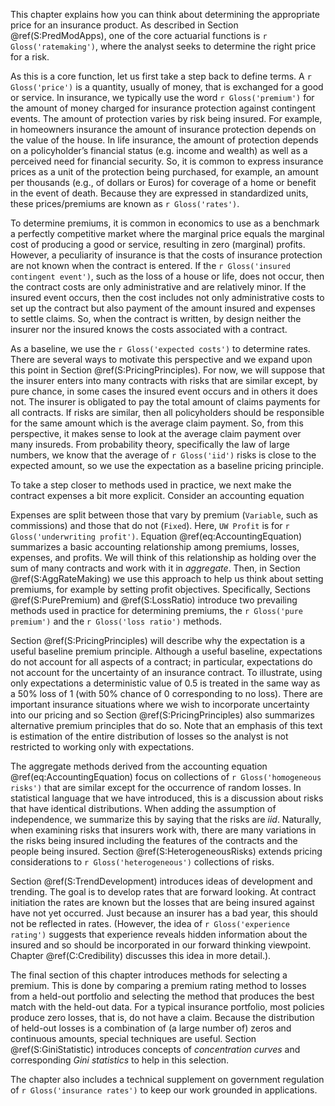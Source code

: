 <!-- ## Introduction to Ratemaking-->

This chapter explains how you can think about determining the appropriate price for an insurance product. As described in Section \@ref(S:PredModApps), one of the core actuarial functions is `r Gloss('ratemaking')`, where the  analyst seeks to determine the right price for a risk.

As this is a core function, let us first take a step back to define terms. A `r Gloss('price')` is a quantity, usually of money, that is exchanged for a good or service. In insurance, we typically use the word `r Gloss('premium')` for the amount of money charged for insurance protection against contingent events. The amount of protection varies by risk being insured. For example, in homeowners insurance the amount of insurance protection depends on the value of the house. In life insurance, the amount of protection depends on a policyholder's financial status (e.g. income and wealth) as well as a perceived need for financial security. So, it is common to express insurance prices as a unit of the protection being purchased, for example, an amount per thousands (e.g., of dollars or Euros) for coverage of a home or benefit in the event of death. Because they are expressed in standardized units, these prices/premiums are known as `r Gloss('rates')`.

To determine premiums, it is common in economics to use as a benchmark a perfectly competitive market where the marginal price equals the marginal cost of producing a good or service, resulting in zero (marginal) profits. However, a peculiarity of insurance is that the costs of insurance protection are not known when the contract is entered. If the `r Gloss('insured contingent event')`, such as the loss of a house or life, does not occur, then the contract costs are only administrative and are relatively minor. If the insured event occurs, then the cost includes not only administrative costs to set up the contract but also payment of the amount insured and expenses to settle claims. So, when the contract is written, by design neither the insurer nor the insured knows the costs associated with a contract.

As a baseline, we use the `r Gloss('expected costs')` to determine rates. There are several ways to motivate this perspective and we expand upon this point in Section \@ref(S:PricingPrinciples). For now, we will suppose that the insurer enters into many contracts with risks that are similar except, by pure chance, in some cases the insured event occurs and in others it does not. The insurer is obligated to pay the total amount of claims payments for all contracts. If risks are similar, then all policyholders should be responsible for the same amount which is the average claim payment. So, from this perspective, it makes sense to look at the average claim payment over many insureds. From probability theory, specifically the law of large numbers, we know that the average of `r Gloss('iid')` risks is close to the expected amount, so we use the expectation as a baseline pricing principle.

To take a step closer to methods used in practice, we next make the contract expenses a bit more explicit. Consider an accounting equation 

\begin{equation}
\small{
\text{Premium = Loss + Fixed + Variable + UW Profit} .
}
(\#eq:AccountingEquation)
\end{equation}

Expenses are split between those that vary by premium (`Variable`, such as commissions) and those that do not (`Fixed`). Here, `UW Profit` is for `r Gloss('underwriting profit')`. Equation \@ref(eq:AccountingEquation) summarizes a basic accounting relationship among premiums, losses, expenses, and profits. We will think of this relationship as holding over the sum of many contracts and work with it in *aggregate*. Then, in Section \@ref(S:AggRateMaking) we use this approach to help us think about setting premiums, for example by setting profit objectives. Specifically, Sections \@ref(S:PurePremium)  and \@ref(S:LossRatio) introduce two prevailing methods used in practice for determining premiums, the `r Gloss('pure premium')` and the `r Gloss('loss ratio')` methods.

Section \@ref(S:PricingPrinciples) will describe why the expectation is a useful baseline premium principle. Although a useful baseline, expectations do not account for all aspects of a contract; in particular, expectations do not account for the uncertainty of an insurance contract. To illustrate, using only expectations a deterministic value of 0.5 is treated in the same way as a 50% loss of 1 (with 50% chance of 0 corresponding to no loss). There are important insurance situations where we wish to incorporate uncertainty into our pricing and so Section \@ref(S:PricingPrinciples) also summarizes alternative premium principles that do so. Note that an emphasis of this text is estimation of the entire distribution of losses so the analyst is not restricted to working only with expectations. 

The aggregate methods derived from the accounting equation \@ref(eq:AccountingEquation) focus on collections of `r Gloss('homogeneous risks')` that are similar except for the occurrence of random losses. In statistical language that we have introduced, this is a discussion about risks that have identical distributions. When adding the assumption of independence, we summarize this by saying that the risks are *iid*. Naturally, when examining risks that insurers work with, there are many variations in the risks being insured including the features of the contracts and the people being insured.  Section \@ref(S:HeterogeneousRisks) extends pricing considerations to `r Gloss('heterogeneous')` collections of risks.

Section \@ref(S:TrendDevelopment) introduces ideas of development and trending. The goal is to develop rates that are forward looking. At contract initiation the rates are known but the losses that are being insured against have not yet occurred. Just because an insurer has a bad year, this should not be reflected in rates. (However, the idea of `r Gloss('experience rating')` suggests that experience reveals hidden information about the insured and so should be incorporated in our forward thinking viewpoint. Chapter \@ref(C:Credibility) discusses this idea in more detail.).

The final section of this chapter introduces methods for selecting a premium. This is done by comparing a premium rating method to losses from a held-out portfolio and selecting the method that produces the best match with the held-out data. For a typical insurance portfolio, most policies produce zero losses, that is, do not have a claim. Because the distribution of held-out losses is a combination of (a large number of) zeros and continuous amounts, special techniques are useful. Section \@ref(S:GiniStatistic) introduces concepts of *concentration curves* and corresponding *Gini statistics* to help in this selection.

The chapter also includes a technical supplement on government regulation of `r Gloss('insurance rates')` to keep our work grounded in applications.